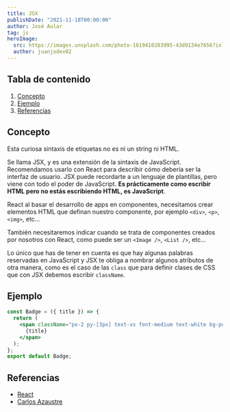 ```yaml
---
title: JSX
publishDate: "2021-11-18T00:00:00"
author: José Aular
tag: js
heroImage:
  src: https://images.unsplash.com/photo-1619410283995-43d9134e7656?ixlib=rb-4.0.3&ixid=MnwxMjA3fDB8MHxwaG90by1wYWdlfHx8fGVufDB8fHx8&auto=format&fit=crop&w=1170&q=80
  author: juanjodev02
---
```



## Tabla de contenido

1.  [Concepto](/blog/jsx#concepto)
2.  [Ejemplo](/blog/jsx#ejemplo)
3.  [Referencias](/blog/jsx#referencias)

## Concepto

Esta curiosa sintaxis de etiquetas no es ni un string ni HTML.

Se llama JSX, y es una extensión de la sintaxis de JavaScript.
Recomendamos usarlo con React para describir cómo debería ser la interfaz de usuario.
JSX puede recordarte a un lenguaje de plantillas, pero viene con todo el poder de JavaScript.
**Es prácticamente como escribir HTML pero no estás escribiendo HTML, es JavaScript**.

React al basar el desarrollo de apps en componentes,
necesitamos crear elementos HTML que definan nuestro componente, por ejemplo `<div>`, `<p>`, `<img>`, etc...

También necesitaremos indicar cuando se trata de componentes creados por nosotros con React,
como puede ser un `<Image />`, `<List />`, etc...

Lo único que has de tener en cuenta es que hay algunas palabras reservadas en JavaScript y JSX te obliga a nombrar
algunos atributos de otra manera, como es el caso de las `class` que para definir clases de CSS que con JSX debemos
escribir `className`.

## Ejemplo

```jsx title="components/Badge.jsx"
const Badge = ({ title }) => {
  return (
    <span className="px-2 py-[3px] text-xs font-medium text-white bg-purple-600 rounded">
      {title}
    </span>
  );
};
export default Badge;
```

## Referencias

- [React](https://es.reactjs.org/docs/introducing-jsx.html)
- [Carlos Azaustre](https://carlosazaustre.es/jsx-para-novatos)
